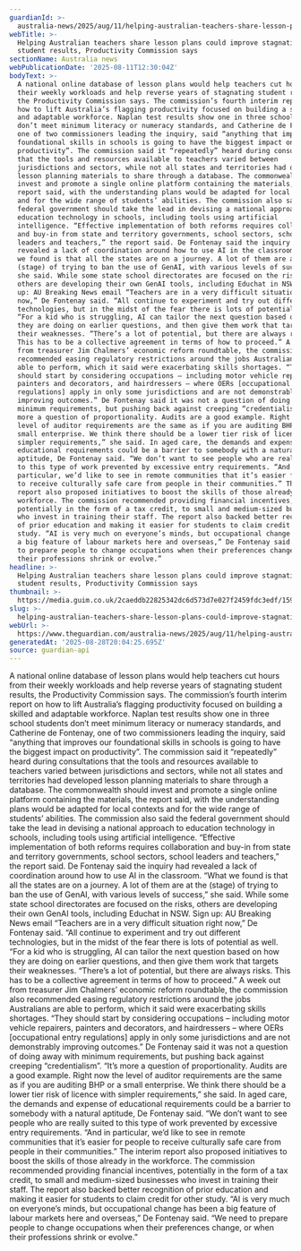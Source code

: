 ```yaml
---
guardianId: >-
  australia-news/2025/aug/11/helping-australian-teachers-share-lesson-plans-could-improve-stagnating-student-results-productivity-commission-says
webTitle: >-
  Helping Australian teachers share lesson plans could improve stagnating
  student results, Productivity Commission says
sectionName: Australia news
webPublicationDate: '2025-08-11T12:30:04Z'
bodyText: >-
  A national online database of lesson plans would help teachers cut hours from
  their weekly workloads and help reverse years of stagnating student results,
  the Productivity Commission says. The commission’s fourth interim report on
  how to lift Australia’s flagging productivity focused on building a skilled
  and adaptable workforce. Naplan test results show one in three school students
  don’t meet minimum literacy or numeracy standards, and Catherine de Fontenay,
  one of two commissioners leading the inquiry, said “anything that improves our
  foundational skills in schools is going to have the biggest impact on
  productivity”. The commission said it “repeatedly” heard during consultations
  that the tools and resources available to teachers varied between
  jurisdictions and sectors, while not all states and territories had developed
  lesson planning materials to share through a database. The commonwealth should
  invest and promote a single online platform containing the materials, the
  report said, with the understanding plans would be adapted for local contexts
  and for the wide range of students’ abilities. The commission also said the
  federal government should take the lead in devising a national approach to
  education technology in schools, including tools using artificial
  intelligence. “Effective implementation of both reforms requires collaboration
  and buy-in from state and territory governments, school sectors, school
  leaders and teachers,” the report said. De Fontenay said the inquiry had
  revealed a lack of coordination around how to use AI in the classroom. “What
  we found is that all the states are on a journey. A lot of them are at the
  (stage) of trying to ban the use of GenAI, with various levels of success,”
  she said. While some state school directorates are focused on the risks,
  others are developing their own GenAI tools, including Educhat in NSW. Sign
  up: AU Breaking News email “Teachers are in a very difficult situation right
  now,” De Fontenay said. “All continue to experiment and try out different
  technologies, but in the midst of the fear there is lots of potential as well.
  “For a kid who is struggling, AI can tailor the next question based on how
  they are doing on earlier questions, and then give them work that targets
  their weaknesses. “There’s a lot of potential, but there are always risks.
  This has to be a collective agreement in terms of how to proceed.” A week out
  from treasurer Jim Chalmers’ economic reform roundtable, the commission also
  recommended easing regulatory restrictions around the jobs Australians are
  able to perform, which it said were exacerbating skills shortages. “They
  should start by considering occupations – including motor vehicle repairers,
  painters and decorators, and hairdressers – where OERs [occupational entry
  regulations] apply in only some jurisdictions and are not demonstrably
  improving outcomes.” De Fontenay said it was not a question of doing away with
  minimum requirements, but pushing back against creeping “credentialism”. “It’s
  more a question of proportionality. Audits are a good example. Right now the
  level of auditor requirements are the same as if you are auditing BHP or a
  small enterprise. We think there should be a lower tier risk of licence with
  simpler requirements,” she said. In aged care, the demands and expense of
  educational requirements could be a barrier to somebody with a natural
  aptitude, De Fontenay said. “We don’t want to see people who are really suited
  to this type of work prevented by excessive entry requirements. “And in
  particular, we’d like to see in remote communities that it’s easier for people
  to receive culturally safe care from people in their communities.” The interim
  report also proposed initiatives to boost the skills of those already in the
  workforce. The commission recommended providing financial incentives,
  potentially in the form of a tax credit, to small and medium-sized businesses
  who invest in training their staff. The report also backed better recognition
  of prior education and making it easier for students to claim credit for other
  study. “AI is very much on everyone’s minds, but occupational change has been
  a big feature of labour markets here and overseas,” De Fontenay said. “We need
  to prepare people to change occupations when their preferences change, or when
  their professions shrink or evolve.”
headline: >-
  Helping Australian teachers share lesson plans could improve stagnating
  student results, Productivity Commission says
thumbnail: >-
  https://media.guim.co.uk/2caeddb22825342dc6d573d7e027f2459fdc3edf/1599_18_3353_2682/500.jpg
slug: >-
  helping-australian-teachers-share-lesson-plans-could-improve-stagnating-student-results-productivity-commission-says
webUrl: >-
  https://www.theguardian.com/australia-news/2025/aug/11/helping-australian-teachers-share-lesson-plans-could-improve-stagnating-student-results-productivity-commission-says
generatedAt: '2025-08-28T20:04:25.695Z'
source: guardian-api
---
```

A national online database of lesson plans would help teachers cut hours from their weekly workloads and help reverse years of stagnating student results, the Productivity Commission says. The commission’s fourth interim report on how to lift Australia’s flagging productivity focused on building a skilled and adaptable workforce. Naplan test results show one in three school students don’t meet minimum literacy or numeracy standards, and Catherine de Fontenay, one of two commissioners leading the inquiry, said “anything that improves our foundational skills in schools is going to have the biggest impact on productivity”. The commission said it “repeatedly” heard during consultations that the tools and resources available to teachers varied between jurisdictions and sectors, while not all states and territories had developed lesson planning materials to share through a database. The commonwealth should invest and promote a single online platform containing the materials, the report said, with the understanding plans would be adapted for local contexts and for the wide range of students’ abilities. The commission also said the federal government should take the lead in devising a national approach to education technology in schools, including tools using artificial intelligence. “Effective implementation of both reforms requires collaboration and buy-in from state and territory governments, school sectors, school leaders and teachers,” the report said. De Fontenay said the inquiry had revealed a lack of coordination around how to use AI in the classroom. “What we found is that all the states are on a journey. A lot of them are at the (stage) of trying to ban the use of GenAI, with various levels of success,” she said. While some state school directorates are focused on the risks, others are developing their own GenAI tools, including Educhat in NSW. Sign up: AU Breaking News email “Teachers are in a very difficult situation right now,” De Fontenay said. “All continue to experiment and try out different technologies, but in the midst of the fear there is lots of potential as well. “For a kid who is struggling, AI can tailor the next question based on how they are doing on earlier questions, and then give them work that targets their weaknesses. “There’s a lot of potential, but there are always risks. This has to be a collective agreement in terms of how to proceed.” A week out from treasurer Jim Chalmers’ economic reform roundtable, the commission also recommended easing regulatory restrictions around the jobs Australians are able to perform, which it said were exacerbating skills shortages. “They should start by considering occupations – including motor vehicle repairers, painters and decorators, and hairdressers – where OERs [occupational entry regulations] apply in only some jurisdictions and are not demonstrably improving outcomes.” De Fontenay said it was not a question of doing away with minimum requirements, but pushing back against creeping “credentialism”. “It’s more a question of proportionality. Audits are a good example. Right now the level of auditor requirements are the same as if you are auditing BHP or a small enterprise. We think there should be a lower tier risk of licence with simpler requirements,” she said. In aged care, the demands and expense of educational requirements could be a barrier to somebody with a natural aptitude, De Fontenay said. “We don’t want to see people who are really suited to this type of work prevented by excessive entry requirements. “And in particular, we’d like to see in remote communities that it’s easier for people to receive culturally safe care from people in their communities.” The interim report also proposed initiatives to boost the skills of those already in the workforce. The commission recommended providing financial incentives, potentially in the form of a tax credit, to small and medium-sized businesses who invest in training their staff. The report also backed better recognition of prior education and making it easier for students to claim credit for other study. “AI is very much on everyone’s minds, but occupational change has been a big feature of labour markets here and overseas,” De Fontenay said. “We need to prepare people to change occupations when their preferences change, or when their professions shrink or evolve.”
